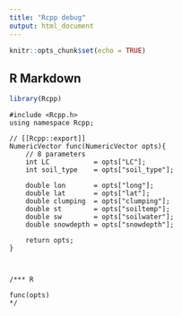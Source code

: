 ```yaml
---
title: "Rcpp debug"
output: html_document
---
```


```r
knitr::opts_chunk$set(echo = TRUE)
```

## R Markdown

```r
library(Rcpp)
```



```Rcpp
#include <Rcpp.h>
using namespace Rcpp;

// [[Rcpp::export]]
NumericVector func(NumericVector opts){
    // 8 parameters
    int LC           = opts["LC"];
    int soil_type    = opts["soil_type"];
    
    double lon       = opts["long"];
    double lat       = opts["lat"];
    double clumping  = opts["clumping"];
    double st        = opts["soiltemp"];
    double sw        = opts["soilwater"];
    double snowdepth = opts["snowdepth"];

    return opts;
}



/*** R

func(opts)
*/
```
```r

```


